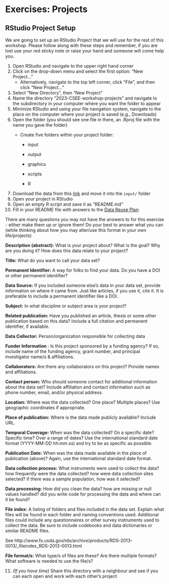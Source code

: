 # Exercises: Projects

## RStudio Project Setup

We are going to set up an RStudio Project that we will use for the rest of this workshop. Please follow along with these steps and remember, if you are lost use your red sticky note or raise your hand and someone will come help you.

1.  Open RStudio and navigate to the upper right hand corner
2.  Click on the drop-down menu and select the first option: "New Project..."
    -   Alternatively, navigate to the top left corner, click "File", and then click "New Project..."
3.  Select "New Directory", then "New Project"
4.  Name the directory "2023-CSEE-workshop-projects" and navigate to the subdirectory in your computer where you want the folder to appear
5.  Minimize RStudio and using your file navigation system, navigate to the place on the computer where your project is saved (e.g., Downloads)
6.  Open the folder (you should see one file in there, an .Rproj file with the name you gave the folder)
    -   Create five folders within your project folder:

        -   input

        -   output

        -   graphics

        -   scripts

        -   R
7.  Download the data from this [link](https://portal.edirepository.org/nis/dataviewer?packageid=knb-lter-pal.34.7&entityid=0fccb4e99aaa0c0cc85c23284288ec81) and move it into the `input/` folder
8.  Open your project in RStudio
9.  Open an empty R script and save it as "README.md"
10. Fill in your README file with answers to the [Data Reuse Plan](https://github.com/mozillascience/working-open-workshop/blob/gh-pages/handouts/data_reuse_plan_template.md):

::: callout-note
There are many questions you may not have the answers to for this exercise - either make them up or ignore them! Do your best to answer what you can (while thinking about how you may alter/use this format in your own life/projects)
:::

**Description (abstract):** What is your project about? What is the goal? Why are you doing it? How does this data relate to your project?

**Title:** What do you want to call your data set?

**Permanent Identifier:** A way for folks to find your data. Do you have a DOI or other permanent identifier?

**Data Source:** If you included someone else's data in your data set, provide information on where it came from. Just like articles, if you use it, cite it. It is preferable to include a permanent identifier like a DOI.

**Subject:** In what discipline or subject area is your project?

**Related publication:** Have you published an article, thesis or some other publication based on this data? Include a full citation and permanent identifier, if available.

**Data Collector:** Person/organization responsible for collecting data

**Funder Information** : Is this project sponsored by a funding agency? If so, include name of the funding agency, grant number, and principal investigator name/s & affiliations.

**Collaborators:** Are there any collaborators on this project? Provide names and affiliations.

**Contact person:** Who should someone contact for additional information about the data set? Include affiliation and contact information such as phone number, email, and/or physical address.

**Location:** Where was the data collected? One place? Multiple places? Use geographic coordinates if appropriate.

**Place of publication:** Where is the data made publicly available? Include URL.

**Temporal Coverage:** When was the data collected? On a specific date? Specific time? Over a range of dates? Use the international standard date format (YYYY-MM-DD hh:mm.ss) and try to be as specific as possible.

**Publication Date:** When was the data made available in the place of publication (above)? Again, use the international standard date format.

**Data collection process:** What instruments were used to collect the data? how frequently were the data collected? how were data collection sites selected? if there was a sample population, how was it selected?

**Data processing:** How did you clean the data? how are missing or null values handled? did you write code for processing the data and where can it be found?

**File index:** A listing of folders and files included in the data set. Explain what files will be found in each folder and naming conventions used. Additional files could include any questionnaires or other survey instruments used to collect the data. Be sure to include codebooks and data dictionaries or similar README files.

See http://www.fs.usda.gov/rds/archive/products/RDS-2013-0013/\_fileindex_RDS-2013-0013.html

**File format/s:** What type/s of files are these? Are there multiple formats? What software is needed to use the file/s?

11. *(If you have time)* Share this directory with a neighbour and see if you can each open and work with each other's project
